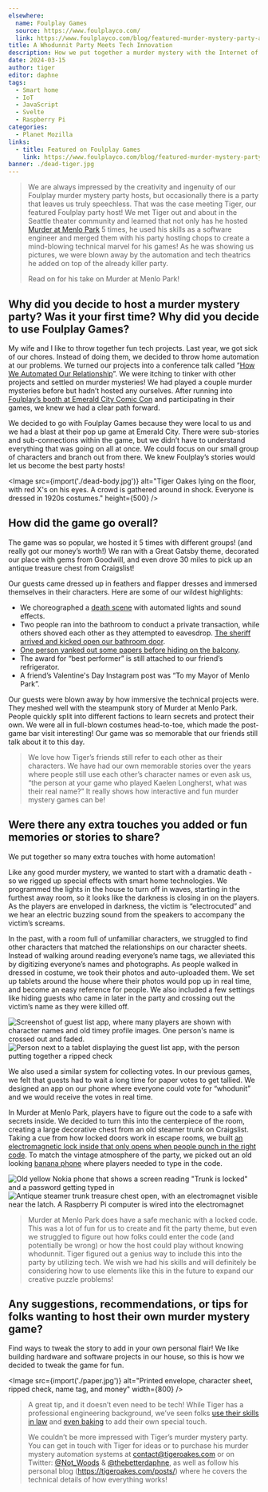 ```yaml
---
elsewhere:
  name: Foulplay Games
  source: https://www.foulplayco.com/
  link: https://www.foulplayco.com/blog/featured-murder-mystery-party-a-whodunnit-party-meets-tech-innovation
title: A Whodunnit Party Meets Tech Innovation
description: How we put together a murder mystery with the Internet of Things.
date: 2024-03-15
author: tiger
editor: daphne
tags:
  - Smart home
  - IoT
  - JavaScript
  - Svelte
  - Raspberry Pi
categories:
  - Planet Mozilla
links:
  - title: Featured on Foulplay Games
    link: https://www.foulplayco.com/blog/featured-murder-mystery-party-a-whodunnit-party-meets-tech-innovation
banner: ./dead-tiger.jpg
---
```



> We are always impressed by the creativity and ingenuity of our Foulplay murder mystery party hosts, but occasionally there is a party that leaves us truly speechless. That was the case meeting Tiger, our featured Foulplay party host! We met Tiger out and about in the Seattle theater community and learned that not only has he hosted [Murder at Menlo Park](https://www.foulplayco.com/murder-at-menlo-park) 5 times, he used his skills as a software engineer and merged them with his party hosting chops to create a mind-blowing technical marvel for his games! As he was showing us pictures, we were blown away by the automation and tech theatrics he added on top of the already killer party.
>
> Read on for his take on Murder at Menlo Park!

## Why did you decide to host a murder mystery party? Was it your first time? Why did you decide to use Foulplay Games?

My wife and I like to throw together fun tech projects. Last year, we got sick of our chores. Instead of doing them, we decided to throw home automation at our problems. We turned our projects into a conference talk called “[How We Automated Our Relationship](https://www.youtube.com/watch?v=Zxe7bDZweoI&list=PLrF7wZ1Ze5uH1xudf--exufrlgCVCE3n6&index=1)”. We were itching to tinker with other projects and settled on murder mysteries! We had played a couple murder mysteries before but hadn’t hosted any ourselves. After running into [Foulplay’s booth at Emerald City Comic Con](https://www.foulplayco.com/blog/pop-up-murder-mystery-games-at-emerald-city-comic-con-our-recap) and participating in their games, we knew we had a clear path forward.

We decided to go with Foulplay Games because they were local to us and we had a blast at their pop up game at Emerald City. There were sub-stories and sub-connections within the game, but we didn’t have to understand everything that was going on all at once. We could focus on our small group of characters and branch out from there. We knew Foulplay’s stories would let us become the best party hosts!

<Image
  src={import('./dead-body.jpg')}
  alt="Tiger Oakes lying on the floor, with red X's on his eyes. A crowd is gathered around in shock. Everyone is dressed in 1920s costumes."
  height={500}
/>

## How did the game go overall?

The game was so popular, we hosted it 5 times with different groups! (and really got our money’s worth!) We ran with a Great Gatsby theme, decorated our place with gems from Goodwill, and even drove 30 miles to pick up an antique treasure chest from Craigslist!

Our guests came dressed up in feathers and flapper dresses and immersed themselves in their characters. Here are some of our wildest highlights:

- We choreographed a [death scene](https://www.youtube.com/watch?v=0tIsMIf8bTQ) with automated lights and sound effects.
- Two people ran into the bathroom to conduct a private transaction, while others shoved each other as they attempted to eavesdrop. [The sheriff arrived and kicked open our bathroom door](https://www.instagram.com/reel/C3cHT64OEgm/).
- [One person yanked out some papers before hiding on the balcony](https://www.instagram.com/reel/C3b5AWeM_J8/).
- The award for “best performer” is still attached to our friend’s refrigerator.
- A friend’s Valentine's Day Instagram post was “To my Mayor of Menlo Park”.

Our guests were blown away by how immersive the technical projects were. They meshed well with the steampunk story of Murder at Menlo Park. People quickly split into different factions to learn secrets and protect their own. We were all in full-blown costumes head-to-toe, which made the post-game bar visit interesting! Our game was so memorable that our friends still talk about it to this day.

> We love how Tiger’s friends still refer to each other as their characters. We have had our own memorable stories over the years where people still use each other’s character names or even ask us, “the person at your game who played Kaelen Longherst, what was their real name?” It really shows how interactive and fun murder mystery games can be!

## Were there any extra touches you added or fun memories or stories to share?

We put together so many extra touches with home automation!

Like any good murder mystery, we wanted to start with a dramatic death - so we rigged up special effects with smart home technologies. We programmed the lights in the house to turn off in waves, starting in the furthest away room, so it looks like the darkness is closing in on the players. As the players are enveloped in darkness, the victim is “electrocuted” and we hear an electric buzzing sound from the speakers to accompany the victim’s screams.

In the past, with a room full of unfamiliar characters, we struggled to find other characters that matched the relationships on our character sheets. Instead of walking around reading everyone’s name tags, we alleviated this by digitizing everyone’s names and photographs. As people walked in dressed in costume, we took their photos and auto-uploaded them. We set up tablets around the house where their photos would pop up in real time, and become an easy reference for people. We also included a few settings like hiding guests who came in later in the party and crossing out the victim’s name as they were killed off.

<div class="grid grid-cols-1 sm:grid-cols-3 gap-2 justify-center">
  <Image
    class="col-span-2"
    src={import('./guest-list.jpg')}
    alt="Screenshot of guest list app, where many players are shown with character names and old timey profile images. One person's name is crossed out and faded."
    width={530}
  />
  <Image
    src={import('./solving-check.jpg')}
    alt="Person next to a tablet displaying the guest list app, with the person putting together a ripped check"
    width={260}
  />
</div>

We also used a similar system for collecting votes. In our previous games, we felt that guests had to wait a long time for paper votes to get tallied. We designed an app on our phone where everyone could vote for “whodunit” and we would receive the votes in real time.

In Murder at Menlo Park, players have to figure out the code to a safe with secrets inside. We decided to turn this into the centerpiece of the room, creating a large decorative chest from an old steamer trunk on Craigslist. Taking a cue from how locked doors work in escape rooms, we built [an electromagnetic lock inside that only opens when people punch in the right code](https://www.youtube.com/shorts/ERMIYKDRYEo). To match the vintage atmosphere of the party, we picked out an old looking [banana phone](https://en.wikipedia.org/wiki/Nokia_8110_4G) where players needed to type in the code.

<div class="grid grid-cols-2 gap-2">
  <Image
    src={import('./banana-phone.jpg')}
    alt='Old yellow Nokia phone that shows a screen reading "Trunk is locked" and a password getting typed in'
    width={392}
    height={392}
  />
  <Image
    src={import('./treasure-chest.jpg')}
    alt="Antique steamer trunk treasure chest open, with an electromagnet visible near the latch. A Raspberry Pi computer is wired into the electromagnet"
    width={392}
    height={392}
  />
</div>

> Murder at Menlo Park does have a safe mechanic with a locked code. This was a lot of fun for us to create and fit the party theme, but even we struggled to figure out how folks could enter the code (and potentially be wrong) or how the host could play without knowing whodunnit. Tiger figured out a genius way to include this into the party by utilizing tech. We wish we had his skills and will definitely be considering how to use elements like this in the future to expand our creative puzzle problems!

## Any suggestions, recommendations, or tips for folks wanting to host their own murder mystery game?

Find ways to tweak the story to add in your own personal flair! We like building hardware and software projects in our house, so this is how we decided to tweak the game for fun.

<Image
  src={import('./paper.jpg')}
  alt="Printed envelope, character sheet, ripped check, name tag, and money"
  width={800}
/>

> A great tip, and it doesn’t even need to be tech! While Tiger has a professional engineering background, we’ve seen folks [use their skills in law](https://www.foulplayco.com/blog/featured-murder-mystery-party-this-curious-case-is-closed) and [even baking](https://www.instagram.com/p/CzJsyjVL8ZE/?utm_source=ig_web_copy_link&igsh=MzRlODBiNWFlZA==) to add their own special touch.
>
> We couldn’t be more impressed with Tiger’s murder mystery party. You can get in touch with Tiger for ideas or to purchase his murder mystery automation systems at [contact@tigeroakes.com](mailto:contact@tigeroakes.com) or on Twitter: [@Not_Woods](https://twitter.com/Not_Woods) & [@thebetterdaphne](https://twitter.com/thebetterdaphne), as well as follow his personal blog (https://tigeroakes.com/posts/) where he covers the technical details of how everything works!
